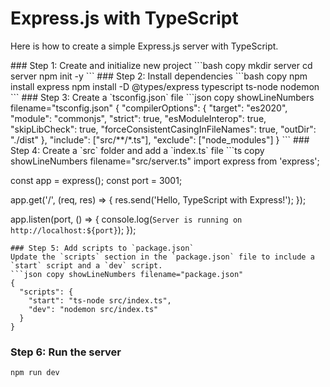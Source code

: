 
# Express.js with TypeScript
Here is how to create a simple Express.js server with TypeScript.

<Steps>
### Step 1: Create and initialize new project
```bash copy
mkdir server
cd server
npm init -y
```
### Step 2: Install dependencies
```bash copy
npm install express
npm install -D @types/express typescript ts-node nodemon
```
### Step 3: Create a `tsconfig.json` file
```json copy showLineNumbers filename="tsconfig.json"
{
  "compilerOptions": {
    "target": "es2020",
    "module": "commonjs",
    "strict": true,
    "esModuleInterop": true,
    "skipLibCheck": true,
    "forceConsistentCasingInFileNames": true,
    "outDir": "./dist"
  },
  "include": ["src/**/*.ts"],
  "exclude": ["node_modules"]
}
```
### Step 4: Create a `src` folder and add a `index.ts` file
```ts copy showLineNumbers filename="src/server.ts"
import express from 'express';

const app = express();
const port = 3001;

app.get('/', (req, res) => {
  res.send('Hello, TypeScript with Express!');
});

app.listen(port, () => {
  console.log(`Server is running on http://localhost:${port}`);
});
```
### Step 5: Add scripts to `package.json`
Update the `scripts` section in the `package.json` file to include a `start` script and a `dev` script.
```json copy showLineNumbers filename="package.json"
{
  "scripts": {
    "start": "ts-node src/index.ts",
    "dev": "nodemon src/index.ts"
  }
}
```
### Step 6: Run the server
```bash copy
npm run dev
```
</Steps>
